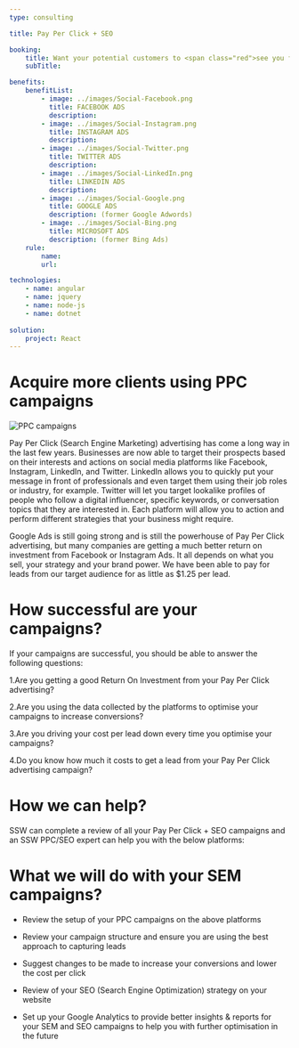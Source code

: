 ```yaml
---
type: consulting

title: Pay Per Click + SEO

booking:
    title: Want your potential customers to <span class="red">see you first </span>?
    subTitle: 

benefits:
    benefitList:
        - image: ../images/Social-Facebook.png
          title: FACEBOOK ADS
          description: 
        - image: ../images/Social-Instagram.png
          title: INSTAGRAM ADS
          description: 
        - image: ../images/Social-Twitter.png
          title: TWITTER ADS
          description: 
        - image: ../images/Social-LinkedIn.png
          title: LINKEDIN ADS
          description: 
        - image: ../images/Social-Google.png
          title: GOOGLE ADS
          description: (former Google Adwords)
        - image: ../images/Social-Bing.png
          title: MICROSOFT ADS
          description: (former Bing Ads)
    rule:
        name: 
        url: 

technologies:
    - name: angular
    - name: jquery
    - name: node-js
    - name: dotnet 
    
solution:
    project: React
---
```


# Acquire more clients using **PPC campaigns**

![PPC campaigns](../consulting/images/ppc-bigbanner.png)

Pay Per Click (Search Engine Marketing) advertising has come a long way in the last few years. Businesses are now able to target their prospects based on their interests and actions on social media platforms like Facebook, Instagram, LinkedIn, and Twitter. LinkedIn allows you to quickly put your message in front of professionals and even target them using their job roles or industry, for example. Twitter will let you target lookalike profiles of people who follow a digital influencer, specific keywords, or conversation topics that they are interested in. Each platform will allow you to action and perform different strategies that your business might require.

Google Ads is still going strong and is still the powerhouse of Pay Per Click advertising, but many companies are getting a much better return on investment from Facebook or Instagram Ads. It all depends on what you sell, your strategy and your brand power. We have been able to pay for leads from our target audience for as little as $1.25 per lead.


# How successful are your campaigns?

If your campaigns are successful, you should be able to answer the following questions:

1.Are you getting a good Return On Investment from your Pay Per Click advertising?

2.Are you using the data collected by the platforms to optimise your campaigns to increase conversions?

3.Are you driving your cost per lead down every time you optimise your campaigns?

4.Do you know how much it costs to get a lead from your Pay Per Click advertising campaign?


# How we can help?

SSW can complete a review of all your Pay Per Click + SEO campaigns and an SSW PPC/SEO expert can help you with the below platforms:

# What we will do with your SEM campaigns?

+ Review the setup of your PPC campaigns on the above platforms

+ Review your campaign structure and ensure you are using the best approach to capturing leads

+ Suggest changes to be made to increase your conversions and lower the cost per click

+ Review of your SEO (Search Engine Optimization) strategy on your website

+ Set up your Google Analytics to provide better insights & reports for your SEM and SEO campaigns to help you with further optimisation in the future